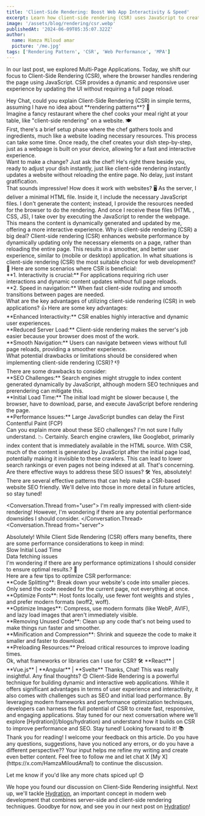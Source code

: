 ```yaml
---
title: 'Client-Side Rendering: Boost Web App Interactivity & Speed'
excerpt: Learn how client-side rendering (CSR) uses JavaScript to create dynamic, responsive web apps. Explore benefits, drawbacks, SEO tips, and top frameworks.
image: '/assets/blog/rendering/csr.webp'
publishedAt: '2024-06-09T05:35:07.322Z'
author:
  name: Hamza Miloud amar
  picture: '/me.jpg'
tags: ['Rendering Pattern', 'CSR', 'Web Performance', 'MPA']
---
```


In our last post, we explored Multi-Page Applications. Today, we shift our focus to Client-Side Rendering (CSR), where the browser handles rendering the page using JavaScript. CSR provides a dynamic and responsive user experience by updating the UI without requiring a full page reload.

<Conversation>
  <Conversation.Thread from="user">
   Hey Chat, could you explain Client-Side Rendering (CSR) in simple terms, assuming I have no idea about **rendering patterns**? 🤔
  </Conversation.Thread>
  <Conversation.Thread from="narrator">
    <div>
      Imagine a fancy restaurant where the chef cooks your meal right at
      your table, like "client-side rendering" on a website. 🍽️
    </div>
    <div>
     First, there's a brief setup phase where the chef gathers tools and ingredients, much like a website loading necessary resources. This process can take some time. Once ready,
      the chef creates your dish step-by-step, just as a webpage is
      built on your device, allowing for a fast and interactive
      experience.
    </div>
    <div>
     Want to make a change? Just ask the chef! He's right there beside you, ready to adjust your dish instantly, just like client-side rendering instantly updates a website without reloading the entire page. No delay, just instant gratification.
    </div>
  </Conversation.Thread>
  <Conversation.Thread from="user">
    That sounds impressive! How does it work with websites? 🖥️
  </Conversation.Thread>
  <Conversation.Thread from="server">
    As the server, I deliver a minimal HTML file. Inside it, I include
    the necessary JavaScript files. I don't generate the content;
    instead, I provide the resources needed for the browser to do the
    rendering.
  </Conversation.Thread>
  <Conversation.Thread from="browser">
    And once I receive these files (HTML , CSS, JS), I take over by executing the
    JavaScript to render the webpage. This means the content is
    dynamically generated and updated by me, offering a
    more interactive experience.
  </Conversation.Thread>
  <Conversation.Thread from="user">
   Why is client-side rendering (CSR) a big deal?
  </Conversation.Thread>
  <Conversation.Thread from="server">
    Client-side rendering (CSR) enhances website performance by dynamically updating only the necessary elements on a page, rather than reloading the entire page. This results in a smoother, and better user experience, similar to (mobile or desktop) application.
  </Conversation.Thread>
  <Conversation.Thread from="user">
    In what situations is client-side rendering (CSR) the most suitable choice for web development? 📅
  </Conversation.Thread>
  <Conversation.Thread from="browser">
    Here are some scenarios where CSR is beneficial:
    <div>
      **1. Interactivity is crucial:** For applications requiring rich
      user interactions and dynamic content updates without full page
      reloads.
    </div>
    <div>
      **2. Speed in navigation:** When fast client-side routing and
      smooth transitions between pages are needed.
    </div>
  </Conversation.Thread>
  <Conversation.Thread from="user">
   What are the key advantages of utilizing client-side rendering (CSR) in web applications? 👍
  </Conversation.Thread>
  <Conversation.Thread from="browser">
    Here are some key advantages:
    <div>
      **Enhanced Interactivity:** CSR enables highly interactive and
      dynamic user experiences.
    </div>
    <div>
      **Reduced Server Load:** Client-side rendering makes the server's job easier because your browser does most of the work.
    </div>
    <div>**Smooth Navigation:** Users can navigate between views without full page reloads, providing a smoother experience.</div>
  </Conversation.Thread>
  <Conversation.Thread from="user">
    What potential drawbacks or limitations should be considered when implementing client-side rendering (CSR)? 👎
  </Conversation.Thread>
  <Conversation.Thread from="browser">
    <div>
    There are some drawbacks to consider:
    </div>
    <div>
      **SEO Challenges:** Search engines might struggle to index
      content generated dynamically by JavaScript, although modern SEO
      techniques and prerendering can mitigate this.
    </div>
    <div>
      **Initial Load Time:** The initial load might be slower because
      I, the browser, have to download, parse, and execute JavaScript
      before rendering the page.
    </div>
    <div>**Performance Issues:** Large JavaScript bundles can delay the First Contentful Paint (FCP)</div>
  </Conversation.Thread>
  <Conversation.Thread from="user">
    Can you explain more about these SEO challenges? I'm not sure I
    fully understand. 📉
  </Conversation.Thread>
  <Conversation.Thread from="browser">
    Certainly. Search engine crawlers, like Googlebot, primarily index
    content that is immediately available in the HTML source. With
    CSR, much of the content is generated by JavaScript after the
    initial page load, potentially making it invisible to these
    crawlers. This can lead to lower search rankings or even pages not
    being indexed at all.
  </Conversation.Thread>
  <Conversation.Thread from="user">
    That's concerning. Are there effective ways to address these SEO
    issues? 🛠️
  </Conversation.Thread>
  <Conversation.Thread from="browser">
    Yes, absolutely! There are several effective patterns that can
    help make a CSR-based website SEO friendly. We'll delve into those
    in more detail in future articles, so stay tuned!
  </Conversation.Thread>

<Conversation.Thread from="user">
I'm really impressed with client-side rendering! However, I'm wondering if there are any potential performance downsides I should consider.
</Conversation.Thread>
<Conversation.Thread from="server">
  <div>
    Absolutely! While Client Side Rendering (CSR) offers many
    benefits, there are some performance considerations to keep in
    mind:
  </div>
  <div>Slow Initial Load Time</div>
  <div>Data fetching issues</div>
</Conversation.Thread>
<Conversation.Thread from="user">
    I'm wondering if there are any performance optimizations I should consider to ensure optimal results.? 🚀
  </Conversation.Thread>
  <Conversation.Thread from="browser">
    <div>
     Here are a few tips to optimize CSR performance:
    </div>
    <div>
      **Code Splitting**: Break down your website's code into smaller pieces. Only send the code needed for the current page, not everything at once.
    </div>
     <div>
     **Optimize Fonts**: Host fonts locally, use fewer font weights and styles , and prefer modern formats (woff2, woff).
     </div>
     <div>
       **Optimize Images**: Compress, use modern formats (like WebP, AVIF), and lazy load images that aren't immediately visible.
     </div>
     <div>
     **Removing Unused Code**: Clean up any code that's not being used to make things run faster and smoother.
    </div>
     <div>
      **Minification and Compression**: Shrink and squeeze the code to make it smaller and faster to download.
    </div>
    <div>
      **Preloading Resources:** Preload critical resources to
      improve loading times.
    </div>
  </Conversation.Thread>
    <Conversation.Thread from="user">
    Ok, what frameworks or libraries can I use for CSR? 🛠️
  </Conversation.Thread>
  <Conversation.Thread from="server">
    **React** | **Vue.js** | **Angular** | **Svelte**
  </Conversation.Thread>
  <Conversation.Thread from="user">
    Thanks, Chat! This was really insightful. Any final
    thoughts? 😊
  </Conversation.Thread>
  <Conversation.Thread from="server">
    Client-Side Rendering is a powerful technique for building dynamic
    and interactive web applications. While it offers significant
    advantages in terms of user experience and interactivity, it also
    comes with challenges such as SEO and initial load performance. By
    leveraging modern frameworks and performance optimization
    techniques, developers can harness the full potential of CSR to
    create fast, responsive, and engaging applications.
  </Conversation.Thread>
  <Conversation.Thread from="browser">
    Stay tuned for our next conversation where we’ll explore [Hydration](/blogs/hydration)
    and understand how it builds on CSR to improve performance and
    SEO. Stay tuned!
  </Conversation.Thread>
  <Conversation.Thread from="user">
    Looking forward to it! 📚
  </Conversation.Thread>
<Conversation.Thread from="me">
  Thank you for reading! I welcome your feedback on this article. Do
  you have any questions, suggestions, have you noticed any errors,
  or do you have a different perspective?? Your input helps me refine
  my writing and create even better content. Feel free to follow me
  and let chat X [My X](https://x.com/HamzaMiloudAma1) to continue the
  discussion.
</Conversation.Thread>
</Conversation>

Let me know if you'd like any more chats spiced up! 😊

We hope you found our discussion on Client-Side Rendering insightful. Next up, we'll tackle [Hydration](/blogs/hydration), an important concept in modern web development that combines server-side and client-side rendering techniques. Goodbye for now, and see you in our next post on [Hydration](/blogs/hydration)!

